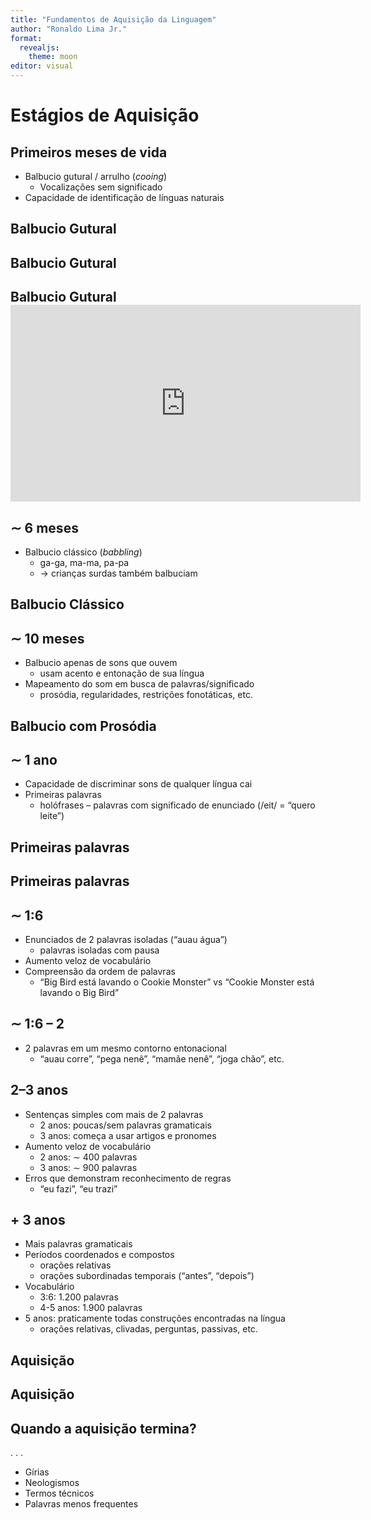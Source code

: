 ```yaml
---
title: "Fundamentos de Aquisição da Linguagem"
author: "Ronaldo Lima Jr."
format: 
  revealjs: 
    theme: moon
editor: visual
---
```


# Estágios de Aquisição

## Primeiros meses de vida

-   Balbucio gutural / arrulho (*cooing*)
    -   Vocalizações sem significado
-   Capacidade de identificação de línguas naturais

## Balbucio Gutural {background-video="FundAquis-1_files\\1.Cooing.mp4"}

## Balbucio Gutural {background-video="FundAquis-1_files\\2.Cooing.mp4"}

## Balbucio Gutural <iframe width="560" height="315" src="https://www.youtube.com/embed/n8SuW4_BZcs?si=TNwqN48a5O39XgtT" title="YouTube video player" frameborder="0" allow="accelerometer; autoplay; clipboard-write; encrypted-media; gyroscope; picture-in-picture; web-share" allowfullscreen></iframe>

## $\sim$ 6 meses

-   Balbucio clássico (*babbling*)
    -   ga-ga, ma-ma, pa-pa
    -   $\rightarrow$ crianças surdas também balbuciam

## Balbucio Clássico {background-video="FundAquis-1_files\\1.Babbling.mp4"}

## $\sim$ 10 meses

-   Balbucio apenas de sons que ouvem
    -   usam acento e entonação de sua língua
-   Mapeamento do som em busca de palavras/significado
    -   prosódia, regularidades, restrições fonotáticas, etc.

## Balbucio com Prosódia {background-video="FundAquis-1_files\\2.Babbling.mp4"}

## $\sim$ 1 ano

-   Capacidade de discriminar sons de qualquer língua cai
-   Primeiras palavras
    -   holófrases -- palavras com significado de enunciado (/eit/ = "quero leite")

## Primeiras palavras {background-video="FundAquis-1_files\\3.firstWords.mp4"}

## Primeiras palavras {background-video="FundAquis-1_files\\4.firstWords.mp4"}

## $\sim$ 1:6

-   Enunciados de 2 palavras isoladas ("auau água")
    -   palavras isoladas com pausa
-   Aumento veloz de vocabulário
-   Compreensão da ordem de palavras
    -   "Big Bird está lavando o Cookie Monster" vs "Cookie Monster está lavando o Big Bird"

## $\sim$ 1:6 -- 2

-   2 palavras em um mesmo contorno entonacional
    -   "auau corre", "pega nenê", "mamãe nenê", "joga chão", etc.

## 2--3 anos

-   Sentenças simples com mais de 2 palavras
    -   2 anos: poucas/sem palavras gramaticais
    -   3 anos: começa a usar artigos e pronomes
-   Aumento veloz de vocabulário
    -   2 anos: $\sim$ 400 palavras
    -   3 anos: $\sim$ 900 palavras
-   Erros que demonstram reconhecimento de regras
    -   "eu fazi", "eu trazi"

## + 3 anos

-   Mais palavras gramaticais
-   Períodos coordenados e compostos
    -   orações relativas
    -   orações subordinadas temporais ("antes", "depois")
-   Vocabulário
    -   3:6: 1.200 palavras
    -   4-5 anos: 1.900 palavras
-   5 anos: praticamente todas construções encontradas na língua
    -   orações relativas, clivadas, perguntas, passivas, etc.

## Aquisição {background-video="FundAquis-1_files\\5.fullAcquisition.mp4"}

## Aquisição {background-video="FundAquis-1_files\\6.fullAcquisition.mp4"}

## Quando a aquisição termina?

. . .

-   Gírias
-   Neologismos
-   Termos técnicos
-   Palavras menos frequentes
